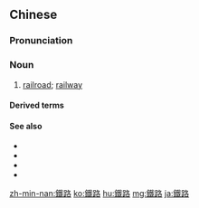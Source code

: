 {{also|铁路}}
==Chinese==
{{zh-forms|s=铁路}}

===Pronunciation===
{{zh-pron
|m=tiělù
|c=tit3 lou6
|mn=thih-lō͘
|cat=n
}}

===Noun===
{{zh-noun}}

# [[railroad]]; [[railway]] {{zh-mw|條}}
#: {{zh-x|高速 鐵路|high-speed '''rail'''}}

====Derived terms====
{{zh-der|高鐵|路礦}}

====See also====
* {{zh-l|地鐵}}
* {{zh-l|動車}}
* {{zh-l|火車}}
* {{zh-l|列車}}

{{zh-cat|Elementary}}

[[zh-min-nan:鐵路]]
[[ko:鐵路]]
[[hu:鐵路]]
[[mg:鐵路]]
[[ja:鐵路]]